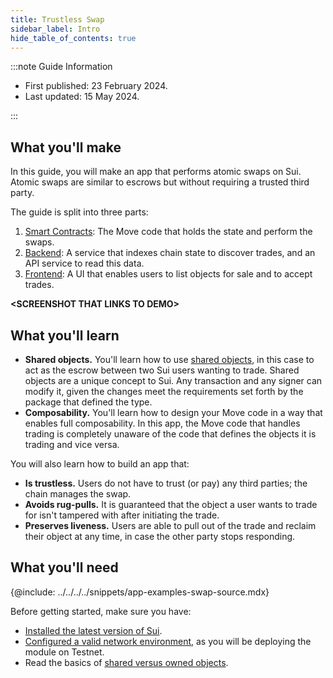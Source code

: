 ```yaml
---
title: Trustless Swap
sidebar_label: Intro
hide_table_of_contents: true
---
```


:::note Guide Information

- First published: 23 February 2024.
- Last updated: 15 May 2024.

:::

## What you'll make

In this guide, you will make an app that performs atomic swaps on Sui. Atomic swaps are similar to escrows but without requiring a trusted third party.

The guide is split into three parts:

1. [Smart Contracts](./smart-contracts.mdx): The Move code that holds the state and perform the swaps.
1. [Backend](./backend.mdx): A service that indexes chain state to discover trades, and an API service to read this data.
1. [Frontend](./frontend.mdx): A UI that enables users to list objects for sale and to accept trades.

**\<SCREENSHOT THAT LINKS TO DEMO\>**

## What you'll learn

- **Shared objects.** You'll learn how to use [shared objects](../../../../concepts/object-ownership/shared.mdx), in this case to act as the escrow between two Sui users wanting to trade. Shared objects are a unique concept to Sui. Any transaction and any signer can modify it, given the changes meet the requirements set forth by the package that defined the type.
- **Composability.** You'll learn how to design your Move code in a way that enables full composability. In this app, the Move code that handles trading is completely unaware of the code that defines the objects it is trading and vice versa.

You will also learn how to build an app that:

- **Is trustless.** Users do not have to trust (or pay) any third parties; the chain manages the swap.
- **Avoids rug-pulls.** It is guaranteed that the object a user wants to trade for isn't tampered with after initiating the trade.
- **Preserves liveness.** Users are able to pull out of the trade and reclaim their object at any time, in case the other party stops responding.

## What you'll need

{@include: ../../../../snippets/app-examples-swap-source.mdx}

Before getting started, make sure you have:

- [Installed the latest version of Sui](../../getting-started/sui-install.mdx).
- [Configured a valid network environment](../../../../references/cli/client.mdx#set-current-environment), as you will be deploying the module on Testnet.
- Read the basics of [shared versus owned objects](../../sui-101/shared-owned.mdx).
